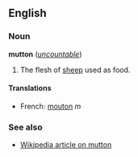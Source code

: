 ==English==
===Noun===
'''mutton''' (''[[uncountable]]'')

#The flesh of [[sheep]] used as food.

====Translations====
*French: [[mouton]] ''m''

===See also===
*[[w:sheep#Cuisine|Wikipedia article on mutton]]